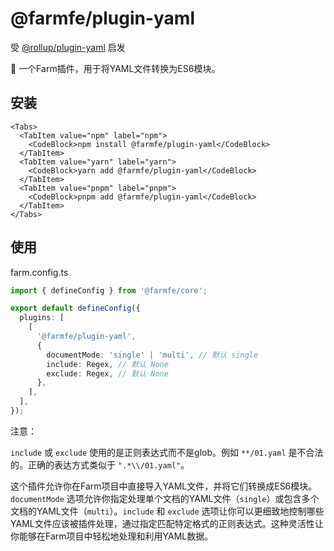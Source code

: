 # @farmfe/plugin-yaml

受 [@rollup/plugin-yaml](https://www.npmjs.com/package/@rollup/plugin-yaml) 启发

🍣 一个Farm插件，用于将YAML文件转换为ES6模块。

## 安装

```plaintext
<Tabs>
  <TabItem value="npm" label="npm">
    <CodeBlock>npm install @farmfe/plugin-yaml</CodeBlock>
  </TabItem>
  <TabItem value="yarn" label="yarn">
    <CodeBlock>yarn add @farmfe/plugin-yaml</CodeBlock>
  </TabItem>
  <TabItem value="pnpm" label="pnpm">
    <CodeBlock>pnpm add @farmfe/plugin-yaml</CodeBlock>
  </TabItem>
</Tabs>
```

## 使用

farm.config.ts

```typescript
import { defineConfig } from '@farmfe/core';

export default defineConfig({
  plugins: [
    [
      '@farmfe/plugin-yaml',
      {
        documentMode: 'single' | 'multi', // 默认 single
        include: Regex, // 默认 None
        exclude: Regex, // 默认 None
      },
    ],
  ],
});
```

注意：

`include` 或 `exclude` 使用的是正则表达式而不是glob。例如 `**/01.yaml` 是不合法的。正确的表达方式类似于 `".*\\/01.yaml"`。

这个插件允许你在Farm项目中直接导入YAML文件，并将它们转换成ES6模块。`documentMode` 选项允许你指定处理单个文档的YAML文件（`single`）或包含多个文档的YAML文件（`multi`）。`include` 和 `exclude` 选项让你可以更细致地控制哪些YAML文件应该被插件处理，通过指定匹配特定格式的正则表达式。这种灵活性让你能够在Farm项目中轻松地处理和利用YAML数据。
